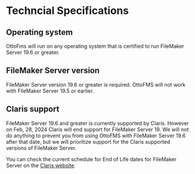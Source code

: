 
# Techncial Specifications

## Operating system

OttoFms will run on any operating system that is certified to run FileMaker Server 19.6 or greater.

## FileMaker Server version

FileMaker Server version 19.6 or greater is required. OttoFMS will not work with FileMaker Server 19.5 or earlier.

## Claris support

FileMaker Server 19.6 and greater is currently supported by Claris. However on Feb, 28, 2024 Claris will end support for FileMaker Server 19. We will not do anything to prevent you from using OttoFMS with FileMaker Server 19.6 after that date, but we will prioritize support for the Claris supported versions of FileMaker Server.

You can check the current schedule for End of Life dates for FileMaker Server on the [Claris website](https://support.claris.com/s/answerview?anum=000034564&language=en_US).
